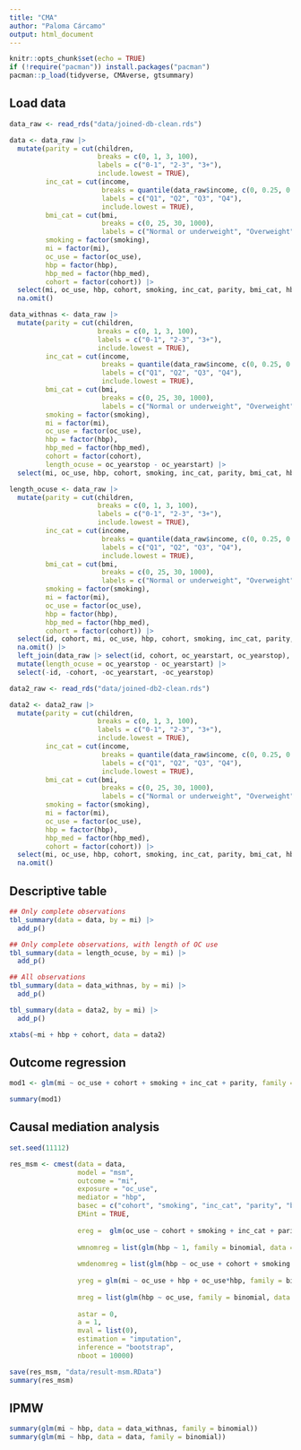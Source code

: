 ```yaml
---
title: "CMA"
author: "Paloma Cárcamo"
output: html_document
---
```


```r
knitr::opts_chunk$set(echo = TRUE)
if (!require("pacman")) install.packages("pacman")
pacman::p_load(tidyverse, CMAverse, gtsummary)
```

## Load data

```r
data_raw <- read_rds("data/joined-db-clean.rds")

data <- data_raw |> 
  mutate(parity = cut(children, 
                      breaks = c(0, 1, 3, 100), 
                      labels = c("0-1", "2-3", "3+"), 
                      include.lowest = TRUE),
         inc_cat = cut(income, 
                       breaks = quantile(data_raw$income, c(0, 0.25, 0.5, 0.75, 1), na.rm = TRUE), 
                       labels = c("Q1", "Q2", "Q3", "Q4"),
                       include.lowest = TRUE),
         bmi_cat = cut(bmi,
                       breaks = c(0, 25, 30, 1000),
                       labels = c("Normal or underweight", "Overweight", "Obesity")),
         smoking = factor(smoking),
         mi = factor(mi),
         oc_use = factor(oc_use),
         hbp = factor(hbp),
         hbp_med = factor(hbp_med),
         cohort = factor(cohort)) |> 
  select(mi, oc_use, hbp, cohort, smoking, inc_cat, parity, bmi_cat, hbp_med) |> 
  na.omit()

data_withnas <- data_raw |> 
  mutate(parity = cut(children, 
                      breaks = c(0, 1, 3, 100), 
                      labels = c("0-1", "2-3", "3+"), 
                      include.lowest = TRUE),
         inc_cat = cut(income, 
                       breaks = quantile(data_raw$income, c(0, 0.25, 0.5, 0.75, 1), na.rm = TRUE), 
                       labels = c("Q1", "Q2", "Q3", "Q4"),
                       include.lowest = TRUE),
         bmi_cat = cut(bmi,
                       breaks = c(0, 25, 30, 1000),
                       labels = c("Normal or underweight", "Overweight", "Obesity")),
         smoking = factor(smoking),
         mi = factor(mi),
         oc_use = factor(oc_use),
         hbp = factor(hbp),
         hbp_med = factor(hbp_med),
         cohort = factor(cohort),
         length_ocuse = oc_yearstop - oc_yearstart) |> 
  select(mi, oc_use, hbp, cohort, smoking, inc_cat, parity, bmi_cat, hbp_med, length_ocuse)

length_ocuse <- data_raw |> 
  mutate(parity = cut(children, 
                      breaks = c(0, 1, 3, 100), 
                      labels = c("0-1", "2-3", "3+"), 
                      include.lowest = TRUE),
         inc_cat = cut(income, 
                       breaks = quantile(data_raw$income, c(0, 0.25, 0.5, 0.75, 1), na.rm = TRUE), 
                       labels = c("Q1", "Q2", "Q3", "Q4"),
                       include.lowest = TRUE),
         bmi_cat = cut(bmi,
                       breaks = c(0, 25, 30, 1000),
                       labels = c("Normal or underweight", "Overweight", "Obesity")),
         smoking = factor(smoking),
         mi = factor(mi),
         oc_use = factor(oc_use),
         hbp = factor(hbp),
         hbp_med = factor(hbp_med),
         cohort = factor(cohort)) |> 
  select(id, cohort, mi, oc_use, hbp, cohort, smoking, inc_cat, parity, bmi_cat, hbp_med) |> 
  na.omit() |> 
  left_join(data_raw |> select(id, cohort, oc_yearstart, oc_yearstop), by = c("id", "cohort")) |> 
  mutate(length_ocuse = oc_yearstop - oc_yearstart) |> 
  select(-id, -cohort, -oc_yearstart, -oc_yearstop)
```

```r
data2_raw <- read_rds("data/joined-db2-clean.rds")

data2 <- data2_raw |> 
  mutate(parity = cut(children, 
                      breaks = c(0, 1, 3, 100), 
                      labels = c("0-1", "2-3", "3+"), 
                      include.lowest = TRUE),
         inc_cat = cut(income, 
                       breaks = quantile(data_raw$income, c(0, 0.25, 0.5, 0.75, 1), na.rm = TRUE), 
                       labels = c("Q1", "Q2", "Q3", "Q4"),
                       include.lowest = TRUE),
         bmi_cat = cut(bmi,
                       breaks = c(0, 25, 30, 1000),
                       labels = c("Normal or underweight", "Overweight", "Obesity")),
         smoking = factor(smoking),
         mi = factor(mi),
         oc_use = factor(oc_use),
         hbp = factor(hbp),
         hbp_med = factor(hbp_med),
         cohort = factor(cohort)) |> 
  select(mi, oc_use, hbp, cohort, smoking, inc_cat, parity, bmi_cat, hbp_med) |> 
  na.omit()
```

## Descriptive table

```r
## Only complete observations
tbl_summary(data = data, by = mi) |> 
  add_p()

## Only complete observations, with length of OC use
tbl_summary(data = length_ocuse, by = mi) |> 
  add_p()

## All observations
tbl_summary(data = data_withnas, by = mi) |> 
  add_p()
```

```r
tbl_summary(data = data2, by = mi) |> 
  add_p()

xtabs(~mi + hbp + cohort, data = data2)
```

## Outcome regression

```r
mod1 <- glm(mi ~ oc_use + cohort + smoking + inc_cat + parity, family = binomial, data = data)

summary(mod1)
```

## Causal mediation analysis

```r
set.seed(11112)

res_msm <- cmest(data = data,
                 model = "msm", 
                 outcome = "mi", 
                 exposure = "oc_use",
                 mediator = "hbp", 
                 basec = c("cohort", "smoking", "inc_cat", "parity", "bmi_cat", "hbp_med"), 
                 EMint = TRUE,
                 
                 ereg =  glm(oc_use ~ cohort + smoking + inc_cat + parity, family = binomial, data = data), # Exposure regression for weighting (IPW for exposure)
                 
                 wmnomreg = list(glm(hbp ~ 1, family = binomial, data = data)), # IPW for mediator (numerator)
                 
                 wmdenomreg = list(glm(hbp ~ oc_use + cohort + smoking + inc_cat + parity + bmi_cat, family = binomial, data = data)), # IPW for mediator (denominator)
                 
                 yreg = glm(mi ~ oc_use + hbp + oc_use*hbp, family = binomial, data = data),   # Outcome regression for CDE
                 
                 mreg = list(glm(hbp ~ oc_use, family = binomial, data = data)), # Mediator regression
                 
                 astar = 0, 
                 a = 1, 
                 mval = list(0), 
                 estimation = "imputation", 
                 inference = "bootstrap", 
                 nboot = 10000)

save(res_msm, "data/result-msm.RData")
summary(res_msm)
```

## IPMW

```r
summary(glm(mi ~ hbp, data = data_withnas, family = binomial))
summary(glm(mi ~ hbp, data = data, family = binomial))
```
